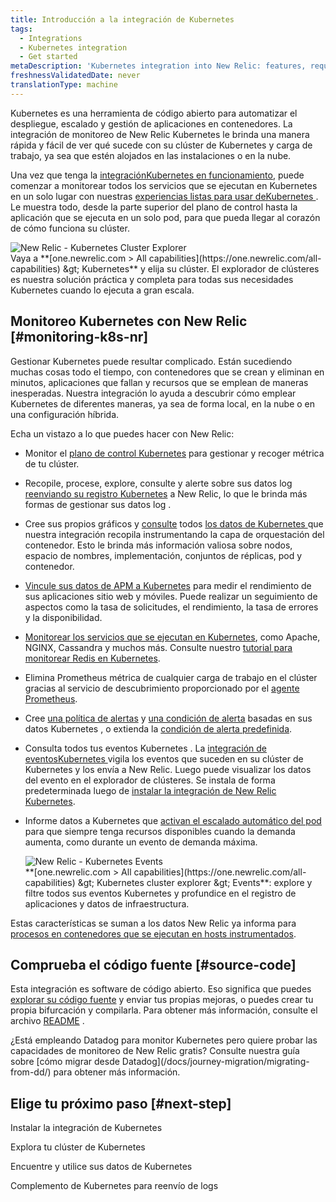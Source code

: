 ```yaml
---
title: Introducción a la integración de Kubernetes
tags:
  - Integrations
  - Kubernetes integration
  - Get started
metaDescription: 'Kubernetes integration into New Relic: features, requirements, and getting started.'
freshnessValidatedDate: never
translationType: machine
---
```


Kubernetes es una herramienta de código abierto para automatizar el despliegue, escalado y gestión de aplicaciones en contenedores. La integración de monitoreo de New Relic Kubernetes le brinda una manera rápida y fácil de ver qué sucede con su clúster de Kubernetes y carga de trabajo, ya sea que estén alojados en las instalaciones o en la nube.

Una vez que tenga la [integraciónKubernetes en funcionamiento](/docs/kubernetes-pixie/kubernetes-integration/installation/kubernetes-integration-install-configure/), puede comenzar a monitorear todos los servicios que se ejecutan en Kubernetes en un solo lugar con nuestras [experiencias listas para usar deKubernetes ](/docs/integrations/kubernetes-integration/cluster-explorer/kubernetes-cluster-explorer). Le muestra todo, desde la parte superior del plano de control hasta la aplicación que se ejecuta en un solo pod, para que pueda llegar al corazón de cómo funciona su clúster.

<img title="New Relic - Kubernetes Cluster Explorer" alt="New Relic - Kubernetes Cluster Explorer" src="/images/kubernetes_screenshot-crop_cluster-explorer.webp" />

<figcaption>
  Vaya a <DNT>**[one.newrelic.com &gt; All capabilities](https://one.newrelic.com/all-capabilities) &amp;gt; Kubernetes**</DNT> y elija su clúster. El explorador de clústeres es nuestra solución práctica y completa para todas sus necesidades Kubernetes cuando lo ejecuta a gran escala.
</figcaption>

## Monitoreo Kubernetes con New Relic [#monitoring-k8s-nr]

Gestionar Kubernetes puede resultar complicado. Están sucediendo muchas cosas todo el tiempo, con contenedores que se crean y eliminan en minutos, aplicaciones que fallan y recursos que se emplean de maneras inesperadas. Nuestra integración lo ayuda a descubrir cómo emplear Kubernetes de diferentes maneras, ya sea de forma local, en la nube o en una configuración híbrida.

Echa un vistazo a lo que puedes hacer con New Relic:

* Monitor el [plano de control Kubernetes](/docs/kubernetes-pixie/kubernetes-integration/advanced-configuration/configure-control-plane-monitoring) para gestionar y recoger métrica de tu clúster.

* Recopile, procese, explore, consulte y alerte sobre sus datos log [reenviando su registro Kubernetes](/docs/logs/forward-logs/kubernetes-plugin-log-forwarding/) a New Relic, lo que le brinda más formas de gestionar sus datos log .

* Cree sus propios gráficos y [consulte](/docs/using-new-relic/data/understand-data/query-new-relic-data) todos [los datos de Kubernetes ](/docs/integrations/kubernetes-integration/understand-use-data/find-use-your-kubernetes-data)que nuestra integración recopila instrumentando la capa de orquestación del contenedor. Esto le brinda más información valiosa sobre nodos, espacio de nombres, implementación, conjuntos de réplicas, pod y contenedor.

* [Vincule sus datos de APM a Kubernetes](/docs/integrations/kubernetes-integration/link-your-applications/link-your-applications-kubernetes) para medir el rendimiento de sus aplicaciones sitio web y móviles. Puede realizar un seguimiento de aspectos como la tasa de solicitudes, el rendimiento, la tasa de errores y la disponibilidad.

* [Monitorear los servicios que se ejecutan en Kubernetes](/docs/integrations/kubernetes-integration/link-apps-services/monitor-services-running-kubernetes), como Apache, NGINX, Cassandra y muchos más. Consulte nuestro [tutorial para monitorear Redis en Kubernetes](/docs/integrations/kubernetes-integration/link-apps-services/tutorial-monitor-redis-running-kubernetes).

* Elimina Prometheus métrica de cualquier carga de trabajo en el clúster gracias al servicio de descubrimiento proporcionado por el [agente Prometheus](/docs/infrastructure/prometheus-integrations/get-started/send-prometheus-metric-data-new-relic/#Agent).

* Cree [una política de alertas](/docs/alerts-applied-intelligence/new-relic-alerts/alert-policies/create-edit-or-find-alert-policy/) y [una condición de alerta](/docs/alerts-applied-intelligence/new-relic-alerts/alert-conditions/alert-conditions/#create-alert-condition) basadas en sus datos Kubernetes , o extienda la [condición de alerta predefinida](/docs/integrations/kubernetes-integration/kubernetes-events/kubernetes-integration-predefined-alert-policy).

* Consulta todos tus eventos Kubernetes . La [integración de eventosKubernetes ](/docs/integrations/kubernetes-integration/kubernetes-events/install-kubernetes-events-integration)vigila los eventos que suceden en su clúster de Kubernetes y los envía a New Relic. Luego puede visualizar los datos del evento en el explorador de clústeres. Se instala de forma predeterminada luego de [instalar la integración de New Relic Kubernetes](/docs/kubernetes-pixie/kubernetes-integration/installation/kubernetes-integration-install-configure/).

* Informe datos a Kubernetes que [activan el escalado automático del pod](/docs/journey-demand/autoscale-your-infra) para que siempre tenga recursos disponibles cuando la demanda aumenta, como durante un evento de demanda máxima.

  <img title="New Relic - Kubernetes Events" alt="New Relic - Kubernetes Events" src="/images/kubernetes_screenshot-full_events.gif" />

  <figcaption>
    <DNT>**[one.newrelic.com &gt; All capabilities](https://one.newrelic.com/all-capabilities) &amp;gt; Kubernetes cluster explorer &amp;gt; Events**</DNT>: explore y filtre todos sus eventos Kubernetes y profundice en el registro de aplicaciones y datos de infraestructura.
  </figcaption>

Estas características se suman a los datos New Relic ya informa para [procesos en contenedores que se ejecutan en hosts instrumentados](/docs/infrastructure/new-relic-infrastructure/data-instrumentation/docker-instrumentation-infrastructure).

## Comprueba el código fuente [#source-code]

Esta integración es software de código abierto. Eso significa que puedes [explorar su código fuente](https://github.com/newrelic/nri-kubernetes) y enviar tus propias mejoras, o puedes crear tu propia bifurcación y compilarla. Para obtener más información, consulte el archivo [README](https://github.com/newrelic/nri-kubernetes/blob/main/README.md) .

<Callout variant="tip">
  ¿Está empleando Datadog para monitor Kubernetes pero quiere probar las capacidades de monitoreo de New Relic gratis? Consulte nuestra guía sobre [cómo migrar desde Datadog](/docs/journey-migration/migrating-from-dd/) para obtener más información.
</Callout>

## Elige tu próximo paso [#next-step]

<DocTiles>
  <DocTile path="/docs/kubernetes-pixie/kubernetes-integration/installation/kubernetes-integration-install-configure/">Instalar la integración de Kubernetes</DocTile>

  <DocTile path="/docs/kubernetes-pixie/kubernetes-integration/understand-use-data/kubernetes-cluster-explorer/">Explora tu clúster de Kubernetes</DocTile>

  <DocTile path="/docs/kubernetes-pixie/kubernetes-integration/understand-use-data/find-use-your-kubernetes-data/">Encuentre y utilice sus datos de Kubernetes</DocTile>

  <DocTile path="/docs/logs/forward-logs/kubernetes-plugin-log-forwarding/">Complemento de Kubernetes para reenvío de logs</DocTile>
</DocTiles>